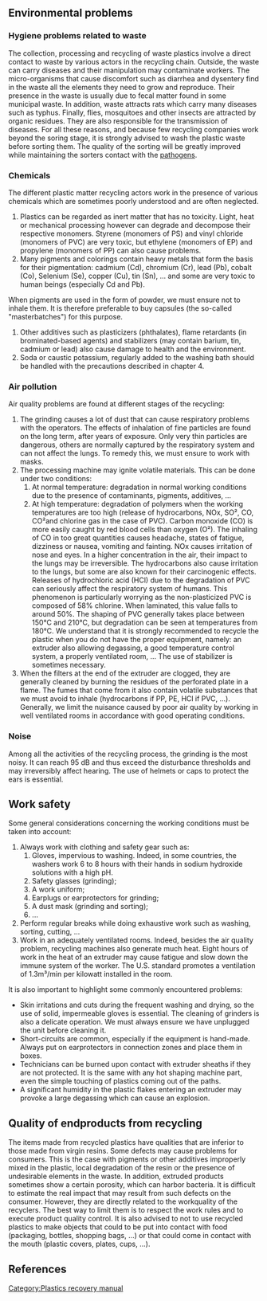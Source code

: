 ==Environmental problems==
===Hygiene problems related to waste===
The collection, processing and recycling of waste plastics involve a direct contact to waste by various actors in the recycling chain. Outside, the waste can carry diseases and their manipulation may contaminate workers. The micro-organisms that cause discomfort such as diarrhea and dysentery find in the waste all the elements they need to grow and reproduce. Their presence in the waste is usually due to fecal matter found in some municipal waste. In addition, waste attracts rats which carry many diseases such as typhus. Finally, flies, mosquitoes and other insects are attracted by organic residues. They are also responsible for the transmission of diseases. For all these reasons, and because few recycling companies work beyond the soring stage, it is strongly advised to wash the plastic waste before sorting them. The quality of the sorting will be greatly improved while maintaining the sorters contact with the [[pathogens]].

===Chemicals===
The different plastic matter recycling actors work in the presence of various chemicals which are sometimes poorly understood and are often neglected.
# Plastics can be regarded as inert matter that has no toxicity. Light, heat or mechanical processing however can degrade and decompose their respective monomers. Styrene (monomers of PS) and vinyl chloride (monomers of PVC) are very toxic, but ethylene (monomers of EP) and propylene (monomers of PP) can also cause problems.
# Many pigments and colorings contain heavy metals that form the basis for their pigmentation: cadmium (Cd), chromium (Cr), lead (Pb), cobalt (Co), Selenium (Se), copper (Cu), tin (Sn), ... and some are very toxic to human beings (especially Cd and Pb).
When pigments are used in the form of powder, we must ensure not to inhale them. It is therefore preferable to buy capsules (the so-called "masterbatches") for this purpose.
# Other additives such as plasticizers (phthalates), flame retardants (in brominated-based agents) and stabilizers (may contain barium, tin, cadmium or lead) also cause damage to health and the environment.
# Soda or caustic potassium, regularly added to the washing bath should be handled with the precautions described in chapter 4.

===Air pollution===
Air quality problems are found at different stages of the recycling:
# The grinding causes a lot of dust that can cause respiratory problems with the operators. The effects of inhalation of fine particles are found on the long term, after years of exposure. Only very thin particles are dangerous, others are normally captured by the respiratory system and can not affect the lungs. To remedy this, we must ensure to work with masks.
# The processing machine may ignite volatile materials. This can be done under two conditions:
## At normal temperature: degradation in normal working conditions due to the presence of contaminants, pigments, additives, ...
## At high temperature: degradation of polymers when the working temperatures are too high (release of hydrocarbons, NOx, SO², CO, CO²and chlorine gas in the case of PVC). Carbon monoxide (CO) is more easily caught by red blood cells than oxygen (O²). The inhaling of CO in too great quantities causes headache, states of fatigue, dizziness or nausea, vomiting and fainting. NOx causes irritation of nose and eyes. In a higher concentration in the air, their impact to the lungs may be irreversible. The hydrocarbons also cause irritation to the lungs, but some are also known for their carcinogenic effects. Releases of hydrochloric acid (HCl) due to the degradation of PVC can seriously affect the respiratory system of humans. This phenomenon is particularly worrying as the non-plasticized PVC is composed of 58% chlorine. When laminated, this value falls to around 50%. The shaping of PVC generally takes place between 150°C and 210°C, but degradation can be seen at temperatures from 180°C. We understand that it is strongly recommended to recycle the plastic when you do not have the proper equipment, namely: an extruder also allowing degassing, a good temperature control system, a properly ventilated room, ... The use of stabilizer is sometimes necessary.
# When the filters at the end of the extruder are clogged, they are generally cleaned by burning the residues of the perforated plate in a flame. The fumes that come from it also contain volatile substances that we must avoid to inhale (hydrocarbons if PP, PE, HCl if PVC, ...). Generally, we limit the nuisance caused by poor air quality by working in well ventilated rooms in accordance with good operating conditions.

===Noise===
Among all the activities of the recycling process, the grinding is the most noisy. It can reach 95 dB and thus exceed the disturbance thresholds and may irreversibly affect hearing. The use of helmets or caps to protect the ears is essential.

==Work safety==
Some general considerations concerning the working conditions must be taken into account:
# Always work with clothing and safety gear such as:
## Gloves, impervious to washing. Indeed, in some countries, the washers work 6 to 8 hours with their hands in sodium hydroxide solutions with a high pH.
## Safety glasses (grinding);
## A work uniform;
## Earplugs or earprotectors for grinding;
## A dust mask (grinding and sorting);
## ...
# Perform regular breaks while doing exhaustive work such as washing, sorting, cutting, ...
# Work in an adequately ventilated rooms. Indeed, besides the air quality problem, recycling machines also generate much heat. Eight hours of work in the heat of an extruder may cause fatigue and slow down the immune system of the worker. The U.S. standard promotes a ventilation of 1.3m³/min per kilowatt installed in the room.
 
It is also important to highlight some commonly encountered problems:
* Skin irritations and cuts during the frequent washing and drying, so the use of solid, impermeable gloves is essential. The cleaning of grinders is also a delicate operation. We must always ensure we have unplugged the unit before cleaning it.
* Short-circuits are common, especially if the equipment is hand-made. Always put on earprotectors in connection zones and place them in boxes.
* Technicians can be burned upon contact with extruder sheaths if they are not protected. It is the same with any hot shaping machine part, even the simple touching of plastics coming out of the paths.
* A significant humidity in the plastic flakes entering an extruder may provoke a large degassing which can cause an explosion.

==Quality of endproducts from recycling ==
The items made from recycled plastics have qualities that are inferior to those made from virgin resins. Some defects may cause problems for consumers. This is the case with pigments or other additives improperly mixed in the plastic, local degradation of the resin or the presence of undesirable elements in the waste. In addition, extruded products sometimes show a certain porosity, which can harbor bacteria. It is difficult to estimate the real impact that may result from such defects on the consumer. However, they are directly related to the workquality of the recyclers. The best way to limit them is to respect the work rules and to execute product quality control. It is also advised to not to use recycled plastics to make objects that could to be put into contact with food (packaging, bottles, shopping bags, ...) or that could come in contact with the mouth (plastic covers, plates, cups, ...).

==References==
{{reflist}}

[[Category:Plastics recovery manual]]